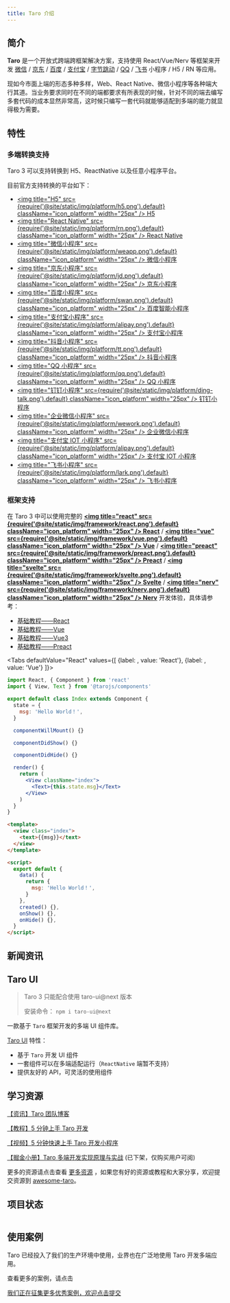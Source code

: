 ```yaml
---
title: Taro 介绍
---
```




## 简介

**Taro** 是一个开放式跨端跨框架解决方案，支持使用 React/Vue/Nerv 等框架来开发 [微信](https://mp.weixin.qq.com/) / [京东](https://mp.jd.com/?entrance=taro) / [百度](https://smartprogram.baidu.com/) / [支付宝](https://mini.open.alipay.com/) / [字节跳动](https://developer.open-douyin.com/) / [QQ](https://q.qq.com/) / [飞书](https://open.feishu.cn/document/uYjL24iN/ucDOzYjL3gzM24yN4MjN) 小程序 / H5 / RN 等应用。

现如今市面上端的形态多种多样，Web、React Native、微信小程序等各种端大行其道。当业务要求同时在不同的端都要求有所表现的时候，针对不同的端去编写多套代码的成本显然非常高，这时候只编写一套代码就能够适配到多端的能力就显得极为需要。

## 特性

### 多端转换支持

Taro 3 可以支持转换到 H5、ReactNative 以及任意小程序平台。

目前官方支持转换的平台如下：

- [<img title="H5" src={require('@site/static/img/platform/h5.png').default} className="icon_platform" width="25px" /> H5](https://developer.mozilla.org/zh-CN/docs/Web?from=taro)
- [<img title="React Native" src={require('@site/static/img/platform/rn.png').default} className="icon_platform" width="25px" /> React Native](https://reactnative.dev/?from=taro)
- [<img title="微信小程序" src={require('@site/static/img/platform/weapp.png').default} className="icon_platform" width="25px" /> 微信小程序](https://developers.weixin.qq.com/miniprogram/dev/framework/?from=taro)
- [<img title="京东小程序" src={require('@site/static/img/platform/jd.png').default} className="icon_platform" width="25px" /> 京东小程序](https://mp.jd.com/?from=taro)
- [<img title="百度小程序" src={require('@site/static/img/platform/swan.png').default} className="icon_platform" width="25px" /> 百度智能小程序](https://smartprogram.baidu.com/developer/index.html?from=taro)
- [<img title="支付宝小程序" src={require('@site/static/img/platform/alipay.png').default} className="icon_platform" width="25px" /> 支付宝小程序](https://opendocs.alipay.com/mini/developer/getting-started?from=taro)
- [<img title="抖音小程序" src={require('@site/static/img/platform/tt.png').default} className="icon_platform" width="25px" /> 抖音小程序](https://developer.open-douyin.com/docs/resource/zh-CN/mini-app/introduction/overview?from=taro)
- [<img title="QQ 小程序" src={require('@site/static/img/platform/qq.png').default} className="icon_platform" width="25px" /> QQ 小程序](https://q.qq.com/wiki/develop/miniprogram/frame/?from=taro)
- [<img title="钉钉小程序" src={require('@site/static/img/platform/ding-talk.png').default} className="icon_platform" width="25px" /> 钉钉小程序](https://open.dingtalk.com/document/org/develop-org-mini-programs?from=taro)
- [<img title="企业微信小程序" src={require('@site/static/img/platform/wework.png').default} className="icon_platform" width="25px" /> 企业微信小程序](https://developers.weixin.qq.com/miniprogram/dev/devtools/qywx-dev.html?from=taro)
- [<img title="支付宝 IOT 小程序" src={require('@site/static/img/platform/alipay.png').default} className="icon_platform" width="25px" /> 支付宝 IOT 小程序](https://opendocs.alipay.com/iot/multi-platform/vcs0fv?from=taro)
- [<img title="飞书小程序" src={require('@site/static/img/platform/lark.png').default} className="icon_platform" width="25px" /> 飞书小程序](https://open.feishu.cn/document/uYjL24iN/uMjNzUjLzYzM14yM2MTN?from=taro)

### 框架支持

在 Taro 3 中可以使用完整的 [**<img title="react" src={require('@site/static/img/framework/react.png').default} className="icon_platform" width="25px" /> React**](https://react.dev/) / [**<img title="vue" src={require('@site/static/img/framework/vue.png').default} className="icon_platform" width="25px" /> Vue**](https://vuejs.org/) / [**<img title="preact" src={require('@site/static/img/framework/preact.png').default} className="icon_platform" width="25px" /> Preact**](https://preactjs.com/) / [**<img title="svelte" src={require('@site/static/img/framework/svelte.png').default} className="icon_platform" width="25px" /> Svelte**](https://svelte.dev/) / [**<img title="nerv" src={require('@site/static/img/framework/nerv.png').default} className="icon_platform" width="25px" /> Nerv**](https://github.com/NervJS/nerv) 开发体验，具体请参考：

- [基础教程——React](./react-overall)
- [基础教程——Vue](./vue-overall)
- [基础教程——Vue3](./vue3)
- [基础教程——Preact](./preact)

<Tabs
  defaultValue="React"
  values={[
    {label: <ReactIcon />, value: 'React'},
    {label: <VueIcon />, value: 'Vue'}
  ]}>
<TabItem value="React">

```jsx title="示例代码"
import React, { Component } from 'react'
import { View, Text } from '@tarojs/components'

export default class Index extends Component {
  state = {
    msg: 'Hello World！',
  }

  componentWillMount() {}

  componentDidShow() {}

  componentDidHide() {}

  render() {
    return (
      <View className="index">
        <Text>{this.state.msg}</Text>
      </View>
    )
  }
}
```

</TabItem>

<TabItem value="Vue">

```html title="示例代码"
<template>
  <view class="index">
    <text>{{msg}}</text>
  </view>
</template>

<script>
  export default {
    data() {
      return {
        msg: 'Hello World！',
      }
    },
    created() {},
    onShow() {},
    onHide() {},
  }
</script>
```

</TabItem>
</Tabs>

## 新闻资讯

<News />

## Taro UI

> Taro 3 只能配合使用 taro-ui@next 版本
>
> 安装命令： `npm i taro-ui@next`

一款基于 `Taro` 框架开发的多端 UI 组件库。

[Taro UI](https://taro-ui.jd.com) 特性：

- 基于 `Taro` 开发 UI 组件
- 一套组件可以在多端适配运行（`ReactNative` 端暂不支持）
- 提供友好的 API，可灵活的使用组件

## 学习资源

[【资讯】Taro 团队博客](/blog)

[【教程】5 分钟上手 Taro 开发](/docs/guide)

[【视频】5 分钟快速上手 Taro 开发小程序](https://mp.weixin.qq.com/s?__biz=MzU3NDkzMTI3MA==&mid=2247484205&idx=1&sn=935bb7a35c11c33563eeb7c3aaca3321&chksm=fd2bab04ca5c2212b4cd8aeb5858bd08517aeb31e20727b22d1eee00b394184e7e61359e7dd9&token=1180618535&lang=zh_CN#rd)

[【掘金小册】Taro 多端开发实现原理与实战](https://juejin.im/book/5b73a131f265da28065fb1cd?referrer=5ba228f16fb9a05d3251492d) (已下架，仅购买用户可阅)

更多的资源请点击查看 [更多资源](./composition.md) ，如果您有好的资源或教程和大家分享，欢迎提交资源到 [awesome-taro](https://github.com/NervJS/awesome-taro)。

## 项目状态

![[](https://github.com/NervJS/taro/pulse)](https://repobeats.axiom.co/api/embed/275806b6f177f7e4c005e956d94440562635c36d.svg "Repobeats analytics image")

## 使用案例

Taro 已经投入了我们的生产环境中使用，业界也在广泛地使用 Taro 开发多端应用。

<Link to="/showcase">查看更多的案例，请点击</Link>

[我们正在征集更多优秀案例，欢迎点击提交](https://github.com/NervJS/taro/issues/244)

![[](https://nervjs.github.io/taro-user-cases/)](https://raw.githubusercontent.com/NervJS/taro-user-cases/master/user-cases.jpg)
